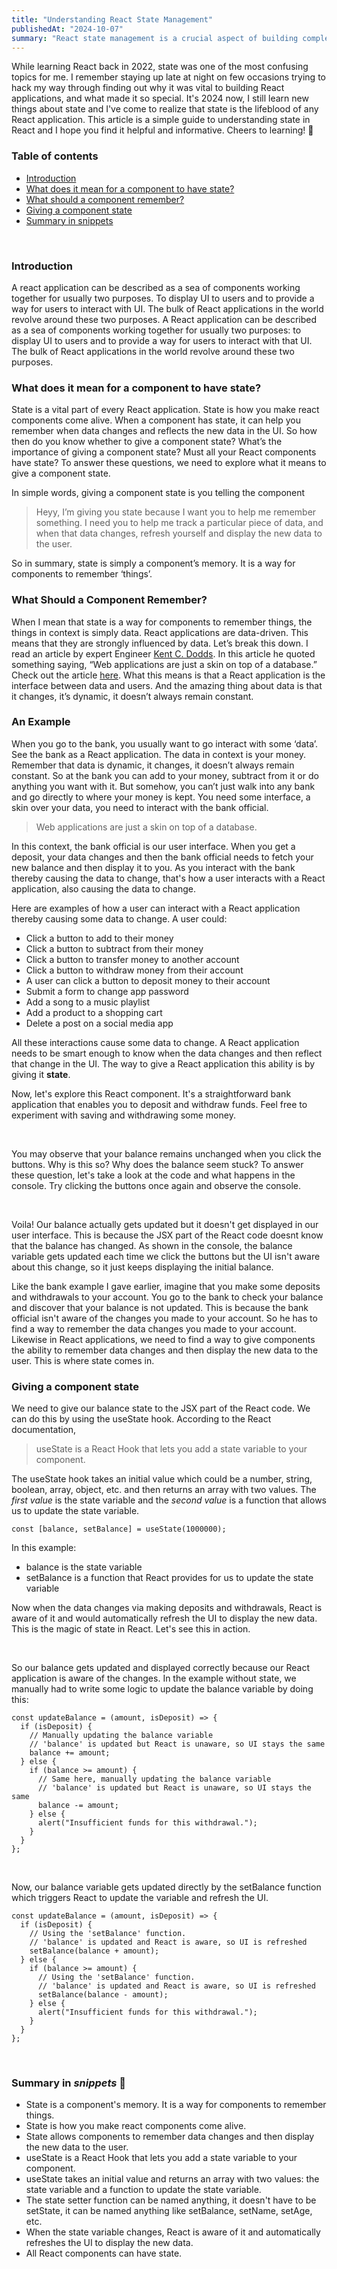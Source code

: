```yaml
---
title: "Understanding React State Management"
publishedAt: "2024-10-07"
summary: "React state management is a crucial aspect of building complex applications. It allows developers to manage and share data across components efficiently."
---
```



While learning React back in 2022, state was one of the most confusing topics for me. I remember staying up late at night on few occasions trying to hack my way through finding out why it was vital to building React applications, and what made it so special. It's 2024 now, I still learn new things about state and I've come to realize that state is the lifeblood of any React application. This article is a simple guide to understanding state in React and I hope you find it helpful and informative. Cheers to learning! 🎉

### Table of contents

- [Introduction](#introduction)
- [What does it mean for a component to have state?](#what-does-it-mean-for-a-component-to-have-state)
- [What should a component remember?](#what-should-a-component-remember)
- [Giving a component state](#giving-a-component-state)
- [Summary in snippets](#summary-in-snippets)

<br />

### Introduction

A react application can be described as a sea of components working together for usually two purposes. To display UI to users and to provide a way for users to interact with UI.
The bulk of React applications in the world revolve around these two purposes.
A React application can be described as a sea of components working together for usually two purposes: to display UI to users and to provide a way for users to interact with that UI. The bulk of React applications in the world revolve around these two purposes.

### What does it mean for a component to have state?

State is a vital part of every React application. State is how you make react components come alive. When a component has state, it can help you remember when data changes and reflects the new data in the UI.
So how then do you know whether to give a component state? What’s the importance of giving a component state? Must all your React components have state?
To answer these questions, we need to explore what it means to give a component state.

In simple words, giving a component state is you telling the component

> Heyy, I’m giving you state because I want you to help me remember something. I need you to help me track a particular piece of data, and when that data changes, refresh yourself and display the new data to the user.

So in summary, state is simply a component’s memory. It is a way for components to remember ‘things’.

### What Should a Component Remember?

When I mean that state is a way for components to remember things, the things in context is simply data.
React applications are data-driven. This means that they are strongly influenced by data.
Let’s break this down. I read an article by expert Engineer [Kent C. Dodds](https://kentcdodds.com/). In this article he quoted something saying, “Web applications are just a skin on top of a database.” Check out the article [here](https://www.epicreact.dev/react-forms). What this means is that a React application is the interface between data and users.
And the amazing thing about data is that it changes, it’s dynamic, it doesn’t always remain constant.

### An Example

When you go to the bank, you usually want to go interact with some ‘data’. See the bank as a React application. The data in context is your money. Remember that data is dynamic, it changes, it doesn’t always remain constant. So at the bank you can add to your money, subtract from it or do anything you want with it.
But somehow, you can’t just walk into any bank and go directly to where your money is kept. You need some interface, a skin over your data, you need to interact with the bank official.

> Web applications are just a skin on top of a database.

In this context, the bank official is our user interface. When you get a deposit, your data changes and then the bank official needs to fetch your new balance and then display it to you. As you interact with the bank thereby causing the data to change, that's how a user interacts with a React application, also causing the data to change.

Here are examples of how a user can interact with a React application thereby causing some data to change. A user could:

- Click a button to add to their money
- Click a button to subtract from their money
- Click a button to transfer money to another account
- Click a button to withdraw money from their account
- A user can click a button to deposit money to their account
- Submit a form to change app password
- Add a song to a music playlist
- Add a product to a shopping cart
- Delete a post on a social media app

All these interactions cause some data to change. A React application needs to be smart enough to know when the data changes and then reflect that change in the UI. The way to give a React application this ability is by giving it **state**.

Now, let's explore this React component. It's a straightforward bank application that enables you to deposit and withdraw funds. Feel free to experiment with saving and withdrawing some money.

<BankApp />

<br />

You may observe that your balance remains unchanged when you click the buttons. Why is this so? Why does the balance seem stuck? To answer these question, let's take a look at the code and what happens in the console. Try clicking the buttons once again and observe the console.

<br />

<Editable />

Voila! Our balance actually gets updated but it doesn't get displayed in our user interface. This is because the JSX part of the React code doesnt know that the balance has changed. As shown in the console, the balance variable gets updated each time we click the buttons but the UI isn't aware about this change, so it just keeps displaying the initial balance.

Like the bank example I gave earlier, imagine that you make some deposits and withdrawals to your account. You go to the bank to check your balance and discover that your balance is not updated. This is because the bank official isn't aware of the changes you made to your account. So he has to find a way to remember the data changes you made to your account. Likewise in React applications, we need to find a way to give components the ability to remember data changes and then display the new data to the user. This is where state comes in.

### Giving a component state

We need to give our balance state to the JSX part of the React code. We can do this by using the useState hook. According to the React documentation,

> useState is a React Hook that lets you add a state variable to your component.

The useState hook takes an initial value which could be a number, string, boolean, array, object, etc. and then returns an array with two values. The _first value_ is the state variable and the _second value_ is a function that allows us to update the state variable.

```tsx
const [balance, setBalance] = useState(1000000);
```

In this example:

- <span className="inline-code">balance</span> is the state variable
- <span className="inline-code">setBalance</span> is a function that React
  provides for us to update the state variable

Now when the data changes via making deposits and withdrawals, React is aware of it and would automatically refresh the UI to display the new data. This is the magic of state in React. Let's see this in action.

<ExampleWithState />

<br />

So our balance gets updated and displayed correctly because our React application is aware of the changes. In the example without state, we manually had to write some logic to update the balance variable by doing this:

```tsx
const updateBalance = (amount, isDeposit) => {
  if (isDeposit) {
    // Manually updating the balance variable
    // 'balance' is updated but React is unaware, so UI stays the same
    balance += amount;
  } else {
    if (balance >= amount) {
      // Same here, manually updating the balance variable
      // 'balance' is updated but React is unaware, so UI stays the same
      balance -= amount;
    } else {
      alert("Insufficient funds for this withdrawal.");
    }
  }
};
```

<br />

Now, our balance variable gets updated directly by the setBalance function which triggers React to update the variable and refresh the UI.

```tsx
const updateBalance = (amount, isDeposit) => {
  if (isDeposit) {
    // Using the 'setBalance' function.
    // 'balance' is updated and React is aware, so UI is refreshed
    setBalance(balance + amount);
  } else {
    if (balance >= amount) {
      // Using the 'setBalance' function.
      // 'balance' is updated and React is aware, so UI is refreshed
      setBalance(balance - amount);
    } else {
      alert("Insufficient funds for this withdrawal.");
    }
  }
};
```

<br />

### Summary in _snippets_ 🚀

- State is a component's memory. It is a way for components to remember things.
- State is how you make react components come alive.
- State allows components to remember data changes and then display the new data to the user.
- <span className="inline-code">useState</span> is a React Hook that lets you
  add a state variable to your component.
- <span className="inline-code">useState</span> takes an initial value and
  returns an array with two values: the state variable and a function to update
  the state variable.
- The state setter function can be named anything, it doesn't have to be setState, it can be named anything like <span className="inline-code">setBalance</span>, <span className="inline-code">setName</span>, <span className="inline-code">setAge</span>, etc.
- When the state variable changes, React is aware of it and automatically refreshes the UI to display the new data.
- All React components can have state.

